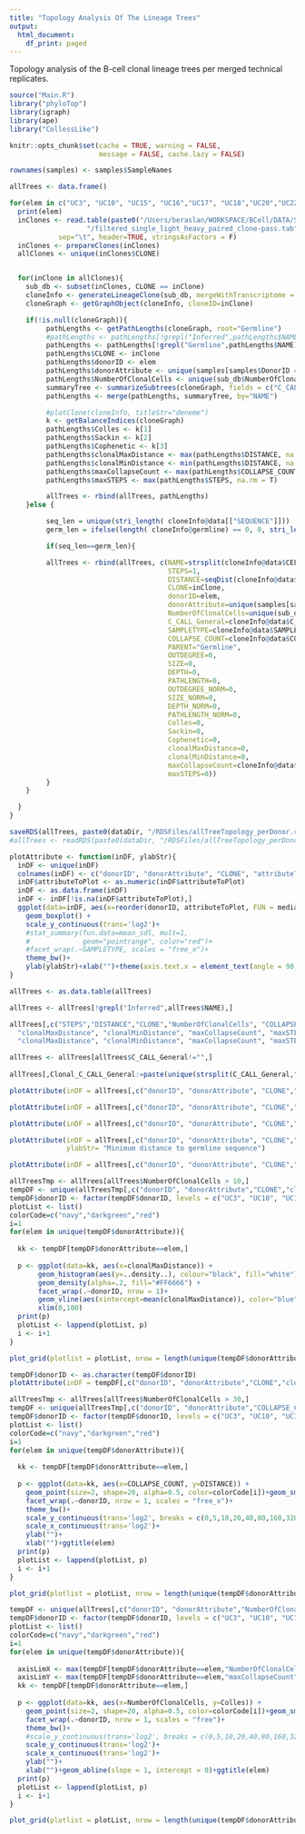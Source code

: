 ```yaml
---
title: "Topology Analysis Of The Lineage Trees"
output:
  html_document:
    df_print: paged
---
```


Topology analysis of the B-cell clonal lineage trees per merged technical replicates.

```r
source("Main.R")
library("phyloTop")
library(igraph)
library(ape)
library("CollessLike")

knitr::opts_chunk$set(cache = TRUE, warning = FALSE, 
                      message = FALSE, cache.lazy = FALSE)

rownames(samples) <- samples$SampleNames

```

```r

allTrees <- data.frame()

for(elem in c("UC3", "UC10", "UC15", "UC16","UC17", "UC18","UC20","UC22","UC4", "UC9", "UC14", "UC19","UC23","Healthy1", "Healthy2", "Healthy3", "Healthy4", "Healthy5","Healthy7", "Healthy8", "Healthy9")){
  print(elem)
  inClones <- read.table(paste0("/Users/beraslan/WORKSPACE/BCell/DATA/Subjects/",elem,
                   "/filtered_single_light_heavy_paired_clone-pass.tab"),
            sep="\t", header=TRUE, stringsAsFactors = F)
  inClones <- prepareClones(inClones)
  allClones <- unique(inClones$CLONE)


  for(inClone in allClones){
    sub_db <- subset(inClones, CLONE == inClone)
    cloneInfo <- generateLineageClone(sub_db, mergeWithTranscriptome = F)
    cloneGraph <- getGraphObject(cloneInfo, cloneID=inClone)

    if(!is.null(cloneGraph)){
         pathLengths <- getPathLengths(cloneGraph, root="Germline")
         #pathLengths <- pathLengths[!grepl("Inferred",pathLengths$NAME),]
         pathLengths <- pathLengths[!grepl("Germline",pathLengths$NAME),]
         pathLengths$CLONE <- inClone
         pathLengths$donorID <- elem
         pathLengths$donorAttribute <- unique(samples[samples$DonorID == elem, "DonorAttribute"])
         pathLengths$NumberOfClonalCells <- unique(sub_db$NumberOfClonalCells)
         summaryTree <- summarizeSubtrees(cloneGraph, fields = c("C_CALL_General", "SAMPLETYPE", "COLLAPSE_COUNT"), root = "Germline")
         pathLengths <- merge(pathLengths, summaryTree, by="NAME")

         #plotClone(cloneInfo, titleStr="deneme")
         k <- getBalanceIndices(cloneGraph)
         pathLengths$Colles <- k[1]
         pathLengths$Sackin <- k[2]
         pathLengths$Cophenetic <- k[3]
         pathLengths$clonalMaxDistance <- max(pathLengths$DISTANCE, na.rm = T)
         pathLengths$clonalMinDistance <- min(pathLengths$DISTANCE, na.rm = T)
         pathLengths$maxCollapseCount <- max(pathLengths$COLLAPSE_COUNT, na.rm = T)
         pathLengths$maxSTEPS <- max(pathLengths$STEPS, na.rm = T)

         allTrees <- rbind(allTrees, pathLengths)
    }else {

         seq_len = unique(stri_length( cloneInfo@data[["SEQUENCE"]]))
         germ_len = ifelse(length( cloneInfo@germline) == 0, 0, stri_length( cloneInfo@germline))

         if(seq_len==germ_len){

         allTrees <- rbind(allTrees, c(NAME=strsplit(cloneInfo@data$CELL,",")[[1]][1],
                                       STEPS=1,
                                       DISTANCE=seqDist(cloneInfo@data$SEQUENCE, cloneInfo@germline),
                                       CLONE=inClone,
                                       donorID=elem,
                                       donorAttribute=unique(samples[samples$DonorID == elem, "DonorAttribute"]),
                                       NumberOfClonalCells=unique(sub_db$NumberOfClonalCells),
                                       C_CALL_General=cloneInfo@data$C_CALL_General,
                                       SAMPLETYPE=cloneInfo@data$SAMPLETYPE,
                                       COLLAPSE_COUNT=cloneInfo@data$COLLAPSE_COUNT,
                                       PARENT="Germline",
                                       OUTDEGREE=0,
                                       SIZE=0,
                                       DEPTH=0,
                                       PATHLENGTH=0,
                                       OUTDEGREE_NORM=0,
                                       SIZE_NORM=0,
                                       DEPTH_NORM=0,
                                       PATHLENGTH_NORM=0,
                                       Colles=0,
                                       Sackin=0,
                                       Cophenetic=0,
                                       clonalMaxDistance=0,
                                       clonalMinDistance=0,
                                       maxCollapseCount=cloneInfo@data$COLLAPSE_COUNT,
                                       maxSTEPS=0))
         }
    }

  }
}

saveRDS(allTrees, paste0(dataDir, "/RDSFiles/allTreeTopology_perDonor.rds"))
#allTrees <- readRDS(paste0(dataDir, "/RDSFiles/allTreeTopology_perDonor.rds"))

```

```r
plotAttribute <- function(inDF, ylabStr){
  inDF <- unique(inDF)
  colnames(inDF) <- c("donorID", "donorAttribute", "CLONE", "attributeToPlot")
  inDF$attributeToPlot <- as.numeric(inDF$attributeToPlot)
  inDF <- as.data.frame(inDF)
  inDF <- inDF[!is.na(inDF$attributeToPlot),]
  ggplot(data=inDF, aes(x=reorder(donorID, attributeToPlot, FUN = median), y=attributeToPlot, fill=donorAttribute)) +
    geom_boxplot() +
    scale_y_continuous(trans='log2')+
    #stat_summary(fun.data=mean_sdl, mult=1, 
    #             geom="pointrange", color="red")+
    #facet_wrap(.~SAMPLETYPE, scales = "free_x")+
    theme_bw()+
    ylab(ylabStr)+xlab("")+theme(axis.text.x = element_text(angle = 90, hjust = 1))
}
```

```r
allTrees <- as.data.table(allTrees)

allTrees <- allTrees[!grepl("Inferred",allTrees$NAME),]

allTrees[,c("STEPS","DISTANCE","CLONE","NumberOfClonalCells", "COLLAPSE_COUNT", "OUTDEGREE", "SIZE","DEPTH", "PATHLENGTH", "OUTDEGREE_NORM", "SIZE_NORM", "DEPTH_NORM", "PATHLENGTH_NORM", "Colles", "Sackin", "Cophenetic",
  "clonalMaxDistance", "clonalMinDistance", "maxCollapseCount", "maxSTEPS")] <- lapply(allTrees[,c("STEPS","DISTANCE","CLONE","NumberOfClonalCells", "COLLAPSE_COUNT", "OUTDEGREE", "SIZE","DEPTH", "PATHLENGTH", "OUTDEGREE_NORM", "SIZE_NORM", "DEPTH_NORM", "PATHLENGTH_NORM", "Colles", "Sackin", "Cophenetic",
  "clonalMaxDistance", "clonalMinDistance", "maxCollapseCount", "maxSTEPS")], as.numeric)

allTrees <- allTrees[allTrees$C_CALL_General!="",]
 
allTrees[,Clonal_C_CALL_General:=paste(unique(strsplit(C_CALL_General,",")[[1]]), collapse = ","),by=c("donorID","CLONE")]
```

```r
plotAttribute(inDF = allTrees[,c("donorID", "donorAttribute", "CLONE","NumberOfClonalCells")], ylabStr= "Total number of cells per clone")

```

```r
plotAttribute(inDF = allTrees[,c("donorID", "donorAttribute", "CLONE","maxCollapseCount")], ylabStr= "Maximum number of identical cells per clone")

```

```r
plotAttribute(inDF = allTrees[,c("donorID", "donorAttribute", "CLONE","clonalMaxDistance")], ylabStr= "Maximum distance to germline sequence")

```

```r
plotAttribute(inDF = allTrees[,c("donorID", "donorAttribute", "CLONE","clonalMinDistance")],
              ylabStr= "Minimum distance to germline sequence")
```

```r
plotAttribute(inDF = allTrees[,c("donorID", "donorAttribute", "CLONE","maxSTEPS")], ylabStr= "Maximum depth")

```


```r
allTreesTmp <- allTrees[allTrees$NumberOfClonalCells > 10,]
tempDF <- unique(allTreesTmp[,c("donorID", "donorAttribute","CLONE","clonalMaxDistance")])
tempDF$donorID <- factor(tempDF$donorID, levels = c("UC3", "UC10", "UC15", "UC16","UC17", "UC4", "UC9", "UC14", "Healthy1", "Healthy2", "Healthy3"))
plotList <- list()
colorCode=c("navy","darkgreen","red")
i=1
for(elem in unique(tempDF$donorAttribute)){
  
  kk <- tempDF[tempDF$donorAttribute==elem,]
  
  p <- ggplot(data=kk, aes(x=clonalMaxDistance)) +
       geom_histogram(aes(y=..density..), colour="black", fill="white")+
       geom_density(alpha=.2, fill="#FF6666") +
       facet_wrap(.~donorID, nrow = 1)+
       geom_vline(aes(xintercept=mean(clonalMaxDistance)), color="blue",linetype="dashed")+
       xlim(0,100)
  print(p)
  plotList <- lappend(plotList, p)
  i <- i+1
}

plot_grid(plotlist = plotList, nrow = length(unique(tempDF$donorAttribute)))

```
```r
tempDF$donorID <- as.character(tempDF$donorID)
plotAttribute(inDF = tempDF[,c("donorID", "donorAttribute","CLONE","clonalMaxDistance")], ylabStr= "Total number of cells per clone")
```


```r
allTreesTmp <- allTrees[allTrees$NumberOfClonalCells > 30,]
tempDF <- unique(allTreesTmp[,c("donorID", "donorAttribute","COLLAPSE_COUNT","DISTANCE", "CLONE")])
tempDF$donorID <- factor(tempDF$donorID, levels = c("UC3", "UC10", "UC15", "UC16","UC17", "UC4", "UC9", "UC14", "Healthy1", "Healthy2", "Healthy3"))
plotList <- list()
colorCode=c("navy","darkgreen","red")
i=1
for(elem in unique(tempDF$donorAttribute)){
  
  kk <- tempDF[tempDF$donorAttribute==elem,]
  
  p <- ggplot(data=kk, aes(x=COLLAPSE_COUNT, y=DISTANCE)) +
    geom_point(size=2, shape=20, alpha=0.5, color=colorCode[i])+geom_smooth(method = "loess")+
    facet_wrap(.~donorID, nrow = 1, scales = "free_x")+
    theme_bw()+
    scale_y_continuous(trans='log2', breaks = c(0,5,10,20,40,80,160,320))+
    scale_x_continuous(trans='log2')+
    ylab("")+
    xlab("")+ggtitle(elem)
  print(p)
  plotList <- lappend(plotList, p)
  i <- i+1
}

plot_grid(plotlist = plotList, nrow = length(unique(tempDF$donorAttribute)))

```

```r
 
tempDF <- unique(allTrees[,c("donorID", "donorAttribute","NumberOfClonalCells","maxCollapseCount", "CLONE","Colles","Sackin","Cophenetic")])
tempDF$donorID <- factor(tempDF$donorID, levels = c("UC3", "UC10", "UC15", "UC16","UC17", "UC4", "UC9", "UC14", "Healthy1", "Healthy2", "Healthy3"))
plotList <- list()
colorCode=c("navy","darkgreen","red")
i=1
for(elem in unique(tempDF$donorAttribute)){
  
  axisLimX <- max(tempDF[tempDF$donorAttribute==elem,"NumberOfClonalCells"])
  axisLimY <- max(tempDF[tempDF$donorAttribute==elem,"maxCollapseCount"])
  kk <- tempDF[tempDF$donorAttribute==elem,]
  
  p <- ggplot(data=kk, aes(x=NumberOfClonalCells, y=Colles)) +
    geom_point(size=2, shape=20, alpha=0.5, color=colorCode[i])+geom_smooth(method = "loess")+
    facet_wrap(.~donorID, nrow = 1, scales = "free")+
    theme_bw()+
    #scale_y_continuous(trans='log2', breaks = c(0,5,10,20,40,80,160,320))+
    scale_y_continuous(trans='log2')+
    scale_x_continuous(trans='log2')+
    ylab("")+
    xlab("")+geom_abline(slope = 1, intercept = 0)+ggtitle(elem)
  print(p)
  plotList <- lappend(plotList, p)
  i <- i+1
}

plot_grid(plotlist = plotList, nrow = length(unique(tempDF$donorAttribute)))
```

